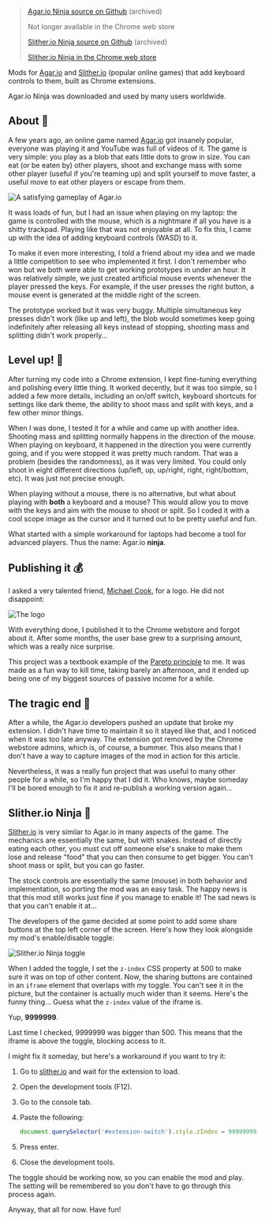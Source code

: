 > [Agar.io Ninja source on Github](https://github.com/DaniGuardiola/agario-ninja) (archived)
>
> Not longer available in the Chrome web store
>
> [Slither.io Ninja source on Github](https://github.com/DaniGuardiola/slitherio-ninja) (archived)
>
> [Slither.io Ninja in the Chrome web store](https://chrome.google.com/webstore/detail/slitherio-ninja-wasd-and/eolomglgggfcbbcmfohojmakeolmbbjn)

Mods for [Agar.io](https://agar.io) and [Slither.io](https://slither.io) (popular online games) that add keyboard controls to them, built as Chrome extensions.

Agar.io Ninja was downloaded and used by many users worldwide.

## About 📃

A few years ago, an online game named [Agar.io](https://agar.io) got insanely popular, everyone was playing it and YouTube was full of videos of it. The game is very simple: you play as a blob that eats little dots to grow in size. You can eat (or be eaten by) other players, shoot and exchange mass with some other player (useful if you're teaming up) and split yourself to move faster, a useful move to eat other players or escape from them.

![A satisfying gameplay of Agar.io](/projects/agario-slitherio-ninja/agario_demo.webp)

It wass loads of fun, but I had an issue when playing on my laptop: the game is controlled with the mouse, which is a nightmare if all you have is a shitty trackpad. Playing like that was not enjoyable at all. To fix this, I came up with the idea of adding keyboard controls (WASD) to it.

To make it even more interesting, I told a friend about my idea and we made a little competition to see who implemented it first. I don't remember who won but we both were able to get working prototypes in under an hour. It was relatively simple, we just created artificial mouse events whenever the player pressed the keys. For example, if the user presses the right button, a mouse event is generated at the middle right of the screen.

The prototype worked but it was very buggy. Multiple simultaneous key presses didn't work (like up and left), the blob would sometimes keep going indefinitely after releasing all keys instead of stopping, shooting mass and splitting didn't work properly...

## Level up! 🍄

After turning my code into a Chrome extension, I kept fine-tuning everything and polishing every little thing. It worked decently, but it was too simple, so I added a few more details, including an on/off switch, keyboard shortcuts for settings like dark theme, the ability to shoot mass and split with keys, and a few other minor things.

When I was done, I tested it for a while and came up with another idea. Shooting mass and splitting normally happens in the direction of the mouse. When playing on keyboard, it happened in the direction you were currently going, and if you were stopped it was pretty much random. That was a problem (besides the randomness), as it was very limited. You could only shoot in eight different directions (up/left, up, up/right, right, right/bottom, etc). It was just not precise enough.

When playing without a mouse, there is no alternative, but what about playing with **both** a keyboard and a mouse? This would allow you to move with the keys and aim with the mouse to shoot or split. So I coded it with a cool scope image as the cursor and it turned out to be pretty useful and fun.

What started with a simple workaround for laptops had become a tool for advanced players. Thus the name: Agar.io **ninja**.

## Publishing it 💰

I asked a very talented friend, [Michael Cook](https://cookicons.co/), for a logo. He did not disappoint:

![The logo](/projects/agario-slitherio-ninja/logo.png)

With everything done, I published it to the Chrome webstore and forgot about it. After some months, the user base grew to a surprising amount, which was a really nice surprise.

This project was a textbook example of the [Pareto principle](https://en.wikipedia.org/wiki/Pareto_principle) to me. It was made as a fun way to kill time, taking barely an afternoon, and it ended up being one of my biggest sources of passive income for a while.

## The tragic end 🙁

After a while, the Agar.io developers pushed an update that broke my extension. I didn't have time to maintain it so it stayed like that, and I noticed when it was too late anyway. The extension got removed by the Chrome webstore admins, which is, of course, a bummer. This also means that I don't have a way to capture images of the mod in action for this article.

Nevertheless, it was a really fun project that was useful to many other people for a while, so I'm happy that I did it. Who knows, maybe someday I'll be bored enough to fix it and re-publish a working version again...

## Slither.io Ninja 🐛

[Slither.io](https://slither.io) is very similar to Agar.io in many aspects of the game. The mechanics are essentially the same, but with snakes. Instead of directly eating each other, you must cut off someone else's snake to make them lose and release "food" that you can then consume to get bigger. You can't shoot mass or split, but you can go faster.

The stock controls are essentially the same (mouse) in both behavior and implementation, so porting the mod was an easy task. The happy news is that this mod still works just fine if you manage to enable it! The sad news is that you can't enable it at...

The developers of the game decided at some point to add some share buttons at the top left corner of the screen. Here's how they look alongside my mod's enable/disable toggle:

![Slither.io Ninja toggle](/projects/agario-slitherio-ninja/iframe.png)

When I added the toggle, I set the `z-index` CSS property at 500 to make sure it was on top of other content. Now, the sharing buttons are contained in an `iframe` element that overlaps with my toggle. You can't see it in the picture, but the container is actually much wider than it seems. Here's the funny thing... Guess what the `z-index` value of the iframe is.

Yup, **9999999**.

Last time I checked, 9999999 was bigger than 500. This means that the iframe is above the toggle, blocking access to it.

I might fix it someday, but here's a workaround if you want to try it:

1. Go to [slither.io](https://slither.io) and wait for the extension to load.
1. Open the development tools (F12).
1. Go to the console tab.
1. Paste the following:

   ```javascript
   document.querySelector('#extension-switch').style.zIndex = 99999999
   ```

1. Press enter.
1. Close the development tools.

The toggle should be working now, so you can enable the mod and play. The setting will be remembered so you don't have to go through this process again.

Anyway, that all for now. Have fun!
